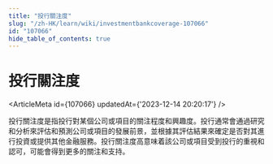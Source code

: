 ```yaml
---
title: "投行關注度"
slug: "/zh-HK/learn/wiki/investmentbankcoverage-107066"
id: "107066"
hide_table_of_contents: true
---
```



<Breadcrumbs current="投行關注度" />

# 投行關注度

<ArticleMeta id={107066} updatedAt={'2023-12-14 20:20:17'} />
<div className='border-solid border-b border-t-0 my-4 border-[var(--ifm-color-gray-300)]' />

投行關注度是指投行對某個公司或項目的關注程度和興趣度。投行通常會通過研究和分析來評估和預測公司或項目的發展前景，並根據其評估結果來確定是否對其進行投資或提供其他金融服務。投行關注度高意味着該公司或項目受到投行的重視和認可，可能會得到更多的關注和支持。
